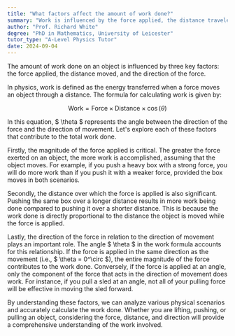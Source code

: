 ```yaml
---
title: "What factors affect the amount of work done?"
summary: "Work is influenced by the force applied, the distance traveled, and the direction of that force. These factors collectively determine the total amount of work accomplished."
author: "Prof. Richard White"
degree: "PhD in Mathematics, University of Leicester"
tutor_type: "A-Level Physics Tutor"
date: 2024-09-04
---
```


The amount of work done on an object is influenced by three key factors: the force applied, the distance moved, and the direction of the force.

In physics, work is defined as the energy transferred when a force moves an object through a distance. The formula for calculating work is given by:

$$
\text{Work} = \text{Force} \times \text{Distance} \times \cos(\theta)
$$

In this equation, $ \theta $ represents the angle between the direction of the force and the direction of movement. Let's explore each of these factors that contribute to the total work done.

Firstly, the magnitude of the force applied is critical. The greater the force exerted on an object, the more work is accomplished, assuming that the object moves. For example, if you push a heavy box with a strong force, you will do more work than if you push it with a weaker force, provided the box moves in both scenarios.

Secondly, the distance over which the force is applied is also significant. Pushing the same box over a longer distance results in more work being done compared to pushing it over a shorter distance. This is because the work done is directly proportional to the distance the object is moved while the force is applied.

Lastly, the direction of the force in relation to the direction of movement plays an important role. The angle $ \theta $ in the work formula accounts for this relationship. If the force is applied in the same direction as the movement (i.e., $ \theta = 0^\circ $), the entire magnitude of the force contributes to the work done. Conversely, if the force is applied at an angle, only the component of the force that acts in the direction of movement does work. For instance, if you pull a sled at an angle, not all of your pulling force will be effective in moving the sled forward.

By understanding these factors, we can analyze various physical scenarios and accurately calculate the work done. Whether you are lifting, pushing, or pulling an object, considering the force, distance, and direction will provide a comprehensive understanding of the work involved.
    